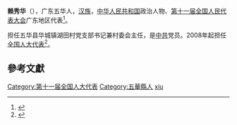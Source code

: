 '''赖秀华'''（{{bd|1953年||}}），广东五华人，[[汉族|汉族]]，[[中华人民共和国|中华人民共和国]]政治人物、[[第十一届全国人民代表大会|第十一届全国人民代表大会]]广东地区代表<ref>{{cite web|author=新华网|title=第十一届全国人大代表|url=http://news.xinhuanet.com/ziliao/2008-03/03/content_7708230.htm?node=36628|publisher=新华网|accessdate=2014-01-07|archive-date=2014-01-10|archive-url=https://web.archive.org/web/20140110211415/http://news.xinhuanet.com/ziliao/2008-03/03/content_7708230.htm?node=36628|dead-url=no}}</ref>。

担任五华县华城镇湖田村党支部书记兼村委会主任，是[[中共|中共]]党员。2008年起担任[[全国人民代表大会代表|全国人大代表]]<ref>{{cite news|title=全国人大代表信息-赖秀华|url=http://210.82.31.1:8084/delegate/viewDelegate.action?dbid=111941|accessdate=2013-04-05|newspaper=全国人大网|archive-url=https://web.archive.org/web/20140522075510/http://www.npc.gov.cn/delegate/viewDelegate.action?dbid=111941|archive-date=2014-05-22|dead-url=yes}}</ref>。

==參考文獻==
{{reflist}}

{{DEFAULTSORT:lai xiuhua}}
[[Category:第十一届全国人大代表|Category:第十一届全国人大代表]]
[[Category:五華縣人|Category:五華縣人]]
[[Category:赖姓|xiu]]
{{China-poli-bio-stub}}